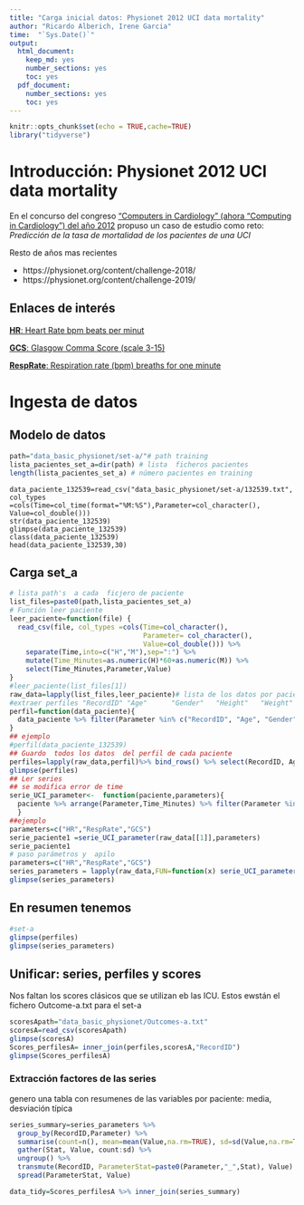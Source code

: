 ```yaml
---
title: "Carga inicial datos: Physionet 2012 UCI data mortality"
author: "Ricardo Alberich, Irene Garcia"
time:  "`Sys.Date()`"
output: 
  html_document: 
    keep_md: yes
    number_sections: yes
    toc: yes
  pdf_document: 
    number_sections: yes
    toc: yes
---
```


```r
knitr::opts_chunk$set(echo = TRUE,cache=TRUE)
library("tidyverse")
```

# Introducción: Physionet 2012 UCI data mortality


En el concurso del congreso ["Computers in  Cardiology" (ahora "Computing in Cardiology") del año 2012](https://physionet.org/content/challenge-2012/) propuso un  caso de estudio como reto: *Predicción de la tasa de mortalidad de los pacientes de una UCI*

Resto de años mas recientes 

* https://physionet.org/content/challenge-2018/
* https://physionet.org/content/challenge-2019/



##   Enlaces de interés

[**HR**: Heart Rate bpm beats per minut](https://en.wikipedia.org/wiki/Heart_rate)

[**GCS**: Glasgow Comma Score (scale 3-15)](https://en.wikipedia.org/wiki/Glasgow_Coma_Scale)

[**RespRate**:  Respiration rate (bpm) breaths for one minute](https://en.wikipedia.org/wiki/Respiratory_rate)


#  Ingesta de datos


## Modelo de datos 

```r
path="data_basic_physionet/set-a/"# path training
lista_pacientes_set_a=dir(path) # lista  ficheros pacientes 
length(lista_pacientes_set_a) # número pacientes en training
```


```
data_paciente_132539=read_csv("data_basic_physionet/set-a/132539.txt", col_types =cols(Time=col_time(format="%M:%S"),Parameter=col_character(),
Value=col_double()))
str(data_paciente_132539)
glimpse(data_paciente_132539)
class(data_paciente_132539)
head(data_paciente_132539,30)
```

## Carga set_a

```r
# lista path's  a cada  ficjero de paciente
list_files=paste0(path,lista_pacientes_set_a)
# Función leer paciente
leer_paciente=function(file) {
  read_csv(file, col_types =cols(Time=col_character(),
                                 Parameter= col_character(),
                                 Value=col_double())) %>%
    separate(Time,into=c("H","M"),sep=":") %>% 
    mutate(Time_Minutes=as.numeric(H)*60+as.numeric(M)) %>% 
    select(Time_Minutes,Parameter,Value)
}
#leer_paciente(list_files[1])
raw_data=lapply(list_files,leer_paciente)# lista de los datos por paciente
#extraer perfiles "RecordID" "Age"      "Gender"   "Height"   "Weight"   "ICUType" 
perfil=function(data_paciente){
  data_paciente %>% filter(Parameter %in% c("RecordID", "Age", "Gender", "Height", "ICUType", "Weight")) %>% select(-Time_Minutes) %>% distinct(Parameter,.keep_all=TRUE) %>% spread(Parameter,Value)
}
## ejemplo
#perfil(data_paciente_132539)
## Guardo  todos los datos  del perfil de cada paciente
perfiles=lapply(raw_data,perfil)%>% bind_rows() %>% select(RecordID, Age, Gender, Height,Weight,ICUType)
glimpse(perfiles)
## Ler series
## se modifica error de time
serie_UCI_parameter<-  function(paciente,parameters){
  paciente %>% arrange(Parameter,Time_Minutes) %>% filter(Parameter %in% parameters) %>% add_column(RecordID=paciente[1,3]$Value) 
  } 
##ejemplo
parameters=c("HR","RespRate","GCS")
serie_paciente1 =serie_UCI_parameter(raw_data[[1]],parameters)
serie_paciente1
# paso parámetros y  apilo 
parameters=c("HR","RespRate","GCS")
series_parameters = lapply(raw_data,FUN=function(x) serie_UCI_parameter(x,parameters)) %>% bind_rows()
glimpse(series_parameters)
```





## En resumen  tenemos

```r
#set-a
glimpse(perfiles)
glimpse(series_parameters)
```



## Unificar: series, perfiles y scores

Nos faltan los scores clásicos que se utilizan eb las ICU. Estos ewstán el fichero Outcome-a.txt para el set-a



```r
scoresApath="data_basic_physionet/Outcomes-a.txt"
scoresA=read_csv(scoresApath)
glimpse(scoresA)
Scores_perfilesA= inner_join(perfiles,scoresA,"RecordID")
glimpse(Scores_perfilesA)
```


### Extracción factores de las series 

genero una tabla con resumenes de  las variables por paciente: media, desviación típica 

```r
series_summary=series_parameters %>%
  group_by(RecordID,Parameter) %>%
  summarise(count=n(), mean=mean(Value,na.rm=TRUE), sd=sd(Value,na.rm=TRUE))%>%
  gather(Stat, Value, count:sd) %>%
  ungroup() %>%
  transmute(RecordID, ParameterStat=paste0(Parameter,"_",Stat), Value) %>%
  spread(ParameterStat, Value)
```


```r
data_tidy=Scores_perfilesA %>% inner_join(series_summary)
```